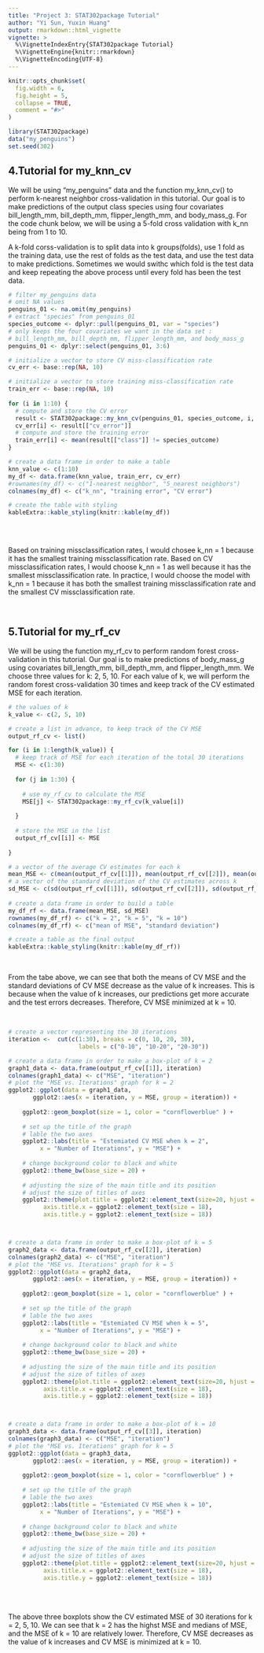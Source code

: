 ```yaml
---
title: "Project 3: STAT302package Tutorial"
author: "Yi Sun, Yuxin Huang"
output: rmarkdown::html_vignette
vignette: >
  %\VignetteIndexEntry{STAT302package Tutorial}
  %\VignetteEngine{knitr::rmarkdown}
  %\VignetteEncoding{UTF-8}
---
```


```r
knitr::opts_chunk$set(
  fig.width = 6, 
  fig.height = 5, 
  collapse = TRUE,
  comment = "#>"
)
```


```r
library(STAT302package)
data("my_penguins")
set.seed(302)
```

## 4.Tutorial for my_knn_cv


We will be using "my_penguins" data and the function my_knn_cv() to perform 
k-nearest neighbor cross-validation in this tutorial.
Our goal is to make predictions of the output class species using four covariates 
bill_length_mm, bill_depth_mm, flipper_length_mm, and body_mass_g. For the code chunk
below, we will be using a 5-fold cross validation with k_nn being from 1 to 10.

A k-fold corss-validation is to split data into k groups(folds), use 1 fold as
the training data, use the rest of folds as the test data, and use the test
data to make predictions. Sometimes we would swithc which fold is the test data and
keep repeating the above process until every fold has been the test data.
<br>
```r
# filter my_penguins data
# omit NA values
penguins_01 <- na.omit(my_penguins)
# extract "species" from penguins_01 
species_outcome <- dplyr::pull(penguins_01, var = "species")
# only keeps the four covariates we want in the data set :
# bill_length_mm, bill_depth_mm, flipper_length_mm, and body_mass_g
penguins_01 <- dplyr::select(penguins_01, 3:6)

# initialize a vector to store CV miss-classification rate
cv_err <- base::rep(NA, 10)

# initialize a vector to store training miss-classification rate
train_err <- base::rep(NA, 10)
  
for (i in 1:10) {
  # compute and store the CV error
  result <- STAT302package::my_knn_cv(penguins_01, species_outcome, i, 5)
  cv_err[i] <- result[["cv_error"]]
  # compute and store the training error
  train_err[i] <- mean(result[["class"]] != species_outcome)
}

# create a data frame in order to make a table
knn_value <- c(1:10)
my_df <- data.frame(knn_value, train_err, cv_err)
#rownames(my_df) <- c("1-nearest neighbor", "5_nearest neighbors")
colnames(my_df) <- c("k_nn", "training error", "CV error")

# create the table with styling
kableExtra::kable_styling(knitr::kable(my_df))
  
```

<br>

Based on training missclassification rates, I would chosee k_nn = 1 because it has the
smallest training missclassification rate. Based on CV missclassification rates, I would choose
k_nn = 1 as well because it has the smallest missclassification rate. In practice, I would
choose the model with k_nn = 1 because it has both the smallest training missclassification rate and
the smallest CV missclassification rate.

<br>

## 5.Tutorial for my_rf_cv


We will be using the function my_rf_cv to perform random forest cross-validation
in this tutorial. Our goal is to make predictions of body_mass_g using covariates bill_length_mm, bill_depth_mm, and flipper_length_mm. We choose three values for k: 2, 5, 10. For each
value of k, we will perform the random forest cross-validation 30 times and keep track
of the CV estimated MSE for each iteration.
<br>
```r
# the values of k
k_value <- c(2, 5, 10)

# create a list in advance, to keep track of the CV MSE
output_rf_cv <- list()

for (i in 1:length(k_value)) {
  # keep track of MSE for each iteration of the total 30 iterations
  MSE <- c(1:30)
  
  for (j in 1:30) {
    
    # use my_rf_cv to calculate the MSE
    MSE[j] <- STAT302package::my_rf_cv(k_value[i])
    
  }
  
  # store the MSE in the list
  output_rf_cv[[i]] <- MSE
 
}

# a vector of the average CV estimates for each k
mean_MSE <- c(mean(output_rf_cv[[1]]), mean(output_rf_cv[[2]]), mean(output_rf_cv[[3]]))
# a vector of the standard deviation of the CV estimates across k                  
sd_MSE <- c(sd(output_rf_cv[[1]]), sd(output_rf_cv[[2]]), sd(output_rf_cv[[3]]))
                                       
# create a data frame in order to build a table
my_df_rf <- data.frame(mean_MSE, sd_MSE)
rownames(my_df_rf) <- c("k = 2", "k = 5", "k = 10")
colnames(my_df_rf) <- c("mean of MSE", "standard deviation")

# create a table as the final output
kableExtra::kable_styling(knitr::kable(my_df_rf))

```

<br>

From the tabe above, we can see that both the means of CV MSE and the standard deviations of CV MSE
decrease as the value of k increases. This is because when the value of k increases, our predictions get 
more accurate and the test errors decreases. Therefore, CV MSE minimized at k = 10.

<br>

```r

# create a vector representing the 30 iterations
iteration <-  cut(c(1:30), breaks = c(0, 10, 20, 30), 
                    labels = c("0-10", "10-20", "20-30"))

# create a data frame in order to make a box-plot of k = 2
graph1_data <- data.frame(output_rf_cv[[1]], iteration)
colnames(graph1_data) <- c("MSE", "iteration")
# plot the "MSE vs. Iterations" graph for k = 2
ggplot2::ggplot(data = graph1_data, 
       ggplot2::aes(x = iteration, y = MSE, group = iteration)) +
  
    ggplot2::geom_boxplot(size = 1, color = "cornflowerblue" ) +
    
    # set up the title of the graph
    # lable the two axes
    ggplot2::labs(title = "Estemiated CV MSE when k = 2",
         x = "Number of Iterations", y = "MSE") +
    
    # change background color to black and white
    ggplot2::theme_bw(base_size = 20) +
  
    # adjusting the size of the main title and its position
    # adjust the size of titles of axes
    ggplot2::theme(plot.title = ggplot2::element_text(size=20, hjust = 0.5), 
          axis.title.x = ggplot2::element_text(size = 18),
          axis.title.y = ggplot2::element_text(size = 18))



# create a data frame in order to make a box-plot of k = 5
graph2_data <- data.frame(output_rf_cv[[2]], iteration)
colnames(graph2_data) <- c("MSE", "iteration")
# plot the "MSE vs. Iterations" graph for k = 5
ggplot2::ggplot(data = graph2_data, 
       ggplot2::aes(x = iteration, y = MSE, group = iteration)) +
  
    ggplot2::geom_boxplot(size = 1, color = "cornflowerblue" ) +
    
    # set up the title of the graph
    # lable the two axes
    ggplot2::labs(title = "Estemiated CV MSE when k = 5",
         x = "Number of Iterations", y = "MSE") +
    
    # change background color to black and white
    ggplot2::theme_bw(base_size = 20) +
  
    # adjusting the size of the main title and its position
    # adjust the size of titles of axes
    ggplot2::theme(plot.title = ggplot2::element_text(size=20, hjust = 0.5), 
          axis.title.x = ggplot2::element_text(size = 18),
          axis.title.y = ggplot2::element_text(size = 18))



# create a data frame in order to make a box-plot of k = 10
graph3_data <- data.frame(output_rf_cv[[3]], iteration)
colnames(graph3_data) <- c("MSE", "iteration")
# plot the "MSE vs. Iterations" graph for k = 5
ggplot2::ggplot(data = graph3_data, 
       ggplot2::aes(x = iteration, y = MSE, group = iteration)) +
  
    ggplot2::geom_boxplot(size = 1, color = "cornflowerblue" ) +
    
    # set up the title of the graph
    # lable the two axes
    ggplot2::labs(title = "Estemiated CV MSE when k = 10",
         x = "Number of Iterations", y = "MSE") +
    
    # change background color to black and white
    ggplot2::theme_bw(base_size = 20) +
  
    # adjusting the size of the main title and its position
    # adjust the size of titles of axes
    ggplot2::theme(plot.title = ggplot2::element_text(size=20, hjust = 0.5), 
          axis.title.x = ggplot2::element_text(size = 18),
          axis.title.y = ggplot2::element_text(size = 18))

```
<br>
<br>

The above three boxplots show the CV estimated MSE of 30 iterations for k = 2, 5, 10.
We can see that k = 2 has the highst MSE and medians of MSE, and the MSE of k = 10 are 
relatively lower. Therefore, CV MSE decreases as the value of k increases and CV MSE is 
minimized at k = 10.

<br>
